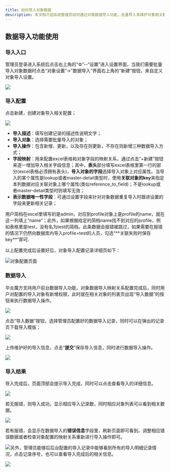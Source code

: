 ```yaml
---
title: 如何导入对象数据
description: 本文档介绍系统管理员如何通过对象数据导入功能，批量导入来维护对象相关数据。
---
```


## **数据导入功能使用**

### 导入入口

管理员登录进入系统后点击右上角的“⚙”--“设置”进入设置界面，当我们需要批量导入对象数据时点击“对象设置”->"数据导入”界面右上角的“新建”按钮，来自定义对象导入设置。

 ![](https://console.steedos.cn/api/files/images/Yxfss7K2L8AYRBv7g)

### 导入配置

点击新建，创建对象导入相关配置；

 ![](https://console.steedos.cn/api/files/images/ihzXCcEEgXwT9gay5)

* **导入描述**：填写创建记录的描述性说明文字；
* **导入对象**：选择需要批量导入的对象；
* **导入操作**：包含新增、更新，以及存在则更新，不存在则新增三种数据导入方式；
* **字段映射**：用来配置excel表格和对象字段的映射关系，通过点击“+新建”按钮来逐一增加导入相关字段信息；其中，**表头**部分填写excel表格里第一行的部分(excel表格必须拥有表头)，**导入对象的字段**选择导入对象上对应属性。当导入的某个属性是lookup或者master-detail类型时，使用**关联对象的key**来指定本列数据对应关联对象上哪个属性(类似reference_to_field)；不是lookup或者master-detail类型时则填写无效；
* **表示数据唯一性字段**：可通过设置字段来针对对象数据重复导入时跟进设置的字段来更新相关记录；


<alert type="tip">
用户简档在excel里填写的是admin，对应到profile对象上是profile的name，就在这一列填上“name”；此外，如果根据给定的简档name找不到对应的profile，例如表格里是test，没有名为test的简档，此条数据会报错被跳过，如果需要在报错的情况下仍然向数据库内导入profile=test的人员，勾选“**关联失败时保存key**”即可.

</alert>


以上配置完成后设置好后，对象导入配置记录详细页如下：

 ![对象配置页面](https://console.steedos.cn/api/files/images/wtkZTpdFJJLobCQp4)


### 数据导入

华炎魔方支持用户前台数据导入功能，对象数据导入映射关系配置完成后，同时用户对配置的导入对象有新增权限，此时就在相关对象的列表页出现“导入数据”的按钮来执行数据导入操作。

 ![](https://console.steedos.cn/api/files/images/w3HafnvrwgHYkjqyw)

点击“导入数据”按钮，选择管理员配置好的数据导入记录，同时可以在弹出的记录页下载导入模版；

 ![](https://console.steedos.cn/api/files/images/S3idXen7gfzeCBzx2)

上传维护好的导入信息，点击“**提交**”保存导入信息，同时进行数据导入操作。

 ![](https://console.steedos.cn/api/files/images/hFHgEs3KtPeoHZe2p)

### 导入结果

导入完成后，页面顶部会提示导入完成，同时可以点击查看导入的详细信息。

 ![](https://console.steedos.cn/api/files/images/ETmX5AatHFeL23EMu)

若无报错，则导入成功，显示相应导入记录数，同时相应对象列表可以看到相关数据。

 ![](https://console.steedos.cn/api/files/images/oB3Astb4i634mwRQ4)

若有报错，会显示在数据导入的**错误信息**字段里，刷新页面即可看到。调整相应错误数据或者检查对象配置的映射关系重新进行导入操作即可。

 ![](https://console.steedos.cn/api/files/images/tkctaQP8cnBmqYHKC)另外，管理员能够后后台配置的导入记录中能够看到所有的导入明细记录情况，点击记录序号，也可以查看导入完成后的相关信息。

 ![](https://console.steedos.cn/api/files/images/qthEZ8RzWjnvuK5sh)